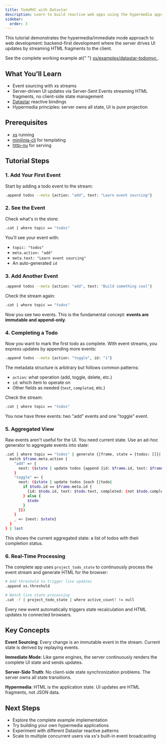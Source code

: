 ```yaml
---
title: TodoMVC with Datastar
description: Learn to build reactive web apps using the hypermedia approach where backend drives UI updates via immediate mode HTML streaming
sidebar:
  order: 3
---
```



This tutorial demonstrates the hypermedia/immediate mode approach to web development: backend-first development where the server drives UI updates by streaming HTML fragments to the client.

<Aside type="tip">
  See the complete working example at{" "}
  <a
    href="https://github.com/cablehead/xs/tree/main/examples/datastar-todomvc"
    target="_blank"
    rel="noopener noreferrer"
  >
    xs/examples/datastar-todomvc
  </a>
  .
</Aside>

## What You'll Learn

- Event sourcing with xs streams
- Server-driven UI updates via Server-Sent Events streaming HTML fragments, no client-side state management
- [Datastar](https://data-star.dev/) reactive bindings
- Hypermedia principles: server owns all state, UI is pure projection

## Prerequisites

- [xs](https://github.com/cablehead/xs) running
- [minijinja-cli](https://github.com/mitsuhiko/minijinja) for templating
- [http-nu](https://github.com/cablehead/http-nu) for serving

## Tutorial Steps

### 1. Add Your First Event

Start by adding a todo event to the stream:

```bash
.append todos --meta {action: "add", text: "Learn event sourcing"}
```

### 2. See the Event

Check what's in the store:

```bash
.cat | where topic == "todos"
```

You'll see your event with:

- `topic: "todos"`
- `meta.action: "add"`
- `meta.text: "Learn event sourcing"`
- An auto-generated `id`

### 3. Add Another Event

```bash
.append todos --meta {action: "add", text: "Build something cool"}
```

Check the stream again:

```bash
.cat | where topic == "todos"
```

Now you see two events. This is the fundamental concept: **events are immutable and append-only**.

### 4. Completing a Todo

Now you want to mark the first todo as complete. With event streams, you express updates by appending more events:

```bash
.append todos --meta {action: "toggle", id: "1"}
```

The metadata structure is arbitrary but follows common patterns:

- `action`: what operation (add, toggle, delete, etc.)
- `id`: which item to operate on
- Other fields as needed (`text`, `completed`, etc.)

Check the stream:

```bash
.cat | where topic == "todos"
```

You now have three events: two "add" events and one "toggle" event.

### 5. Aggregated View

Raw events aren't useful for the UI. You need current state. Use an ad-hoc generator to aggregate events into state:

```bash
.cat | where topic == "todos" | generate {|frame, state = {todos: []}|
  match $frame.meta.action {
    "add" => {
      next: ($state | update todos {append {id: $frame.id, text: $frame.meta.text, completed: false}})
    }
    "toggle" => {
      next: ($state | update todos {each {|todo|
        if $todo.id == $frame.meta.id {
          {id: $todo.id, text: $todo.text, completed: (not $todo.completed)}
        } else {
          $todo
        }
      }})
    }
    _ => {next: $state}
  }
} | last
```

This shows the current aggregated state: a list of todos with their completion status.

### 6. Real-Time Processing

The complete app uses `project_todo_state` to continuously process the event stream and generate HTML for the browser:

```bash
# Add threshold to trigger live updates
.append xs.threshold

# Watch live state processing
.cat -f | project_todo_state | where active_count? != null
```

Every new event automatically triggers state recalculation and HTML updates to connected browsers.

## Key Concepts

**Event Sourcing**: Every change is an immutable event in the stream. Current state is derived by replaying events.

**Immediate Mode**: Like game engines, the server continuously renders the complete UI state and sends updates.

**Server-Side Truth**: No client-side state synchronization problems. The server owns all state transitions.

**Hypermedia**: HTML is the application state. UI updates are HTML fragments, not JSON data.

## Next Steps

- Explore the complete example implementation
- Try building your own hypermedia applications
- Experiment with different Datastar reactive patterns
- Scale to multiple concurrent users via xs's built-in event broadcasting
